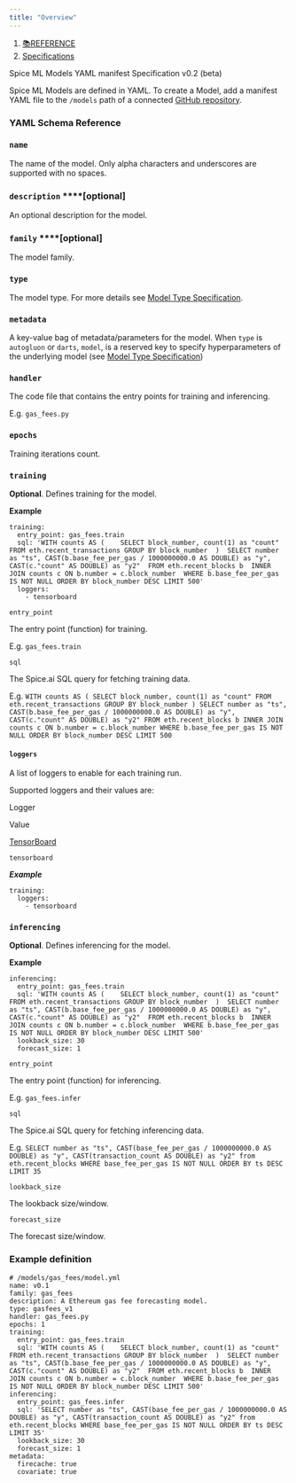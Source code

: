 ```yaml
---
title: "Overview"
---
```


1. [📚REFERENCE](/reference)
2. [Specifications](/reference/specifications)

Spice ML Models YAML manifest Specification v0.2 (beta)

Spice ML Models are defined in YAML. To create a Model, add a manifest YAML file to the `/models` path of a connected [GitHub repository](/portal/apps/connect-github-repository).

### **YAML Schema Reference**

### `name`

The name of the model. Only alpha characters and underscores are supported with no spaces.

### `description`  ****\[optional]

An optional description for the model.

### `family`  ****\[optional]

The model family.

### `type`

The model type. For more details see [Model Type Specification](/reference/specifications/models-yaml-specification/model-type-specification).

### `metadata`

A key-value bag of metadata/parameters for the model. When `type` is `autogluon` or `darts`, `model`, is a reserved key to specify hyperparameters of the underlying model (see [Model Type Specification](/reference/specifications/models-yaml-specification/model-type-specification))

### `handler`

The code file that contains the entry points for training and inferencing.

E.g. `gas_fees.py`

### `epochs`

Training iterations count.

### `training`

**Optional**. Defines training for the model.

**Example**

```
training:
  entry_point: gas_fees.train
  sql: 'WITH counts AS (    SELECT block_number, count(1) as "count" FROM eth.recent_transactions GROUP BY block_number  )  SELECT number as "ts", CAST(b.base_fee_per_gas / 1000000000.0 AS DOUBLE) as "y", CAST(c."count" AS DOUBLE) as "y2"  FROM eth.recent_blocks b  INNER JOIN counts c ON b.number = c.block_number  WHERE b.base_fee_per_gas IS NOT NULL ORDER BY block_number DESC LIMIT 500'
  loggers:
    - tensorboard
```

`entry_point`

The entry point (function) for training.

E.g. `gas_fees.train`

`sql`

The Spice.ai SQL query for fetching training data.

E.g. `WITH counts AS ( SELECT block_number, count(1) as "count" FROM eth.recent_transactions GROUP BY block_number ) SELECT number as "ts", CAST(b.base_fee_per_gas / 1000000000.0 AS DOUBLE) as "y", CAST(c."count" AS DOUBLE) as "y2" FROM eth.recent_blocks b INNER JOIN counts c ON b.number = c.block_number WHERE b.base_fee_per_gas IS NOT NULL ORDER BY block_number DESC LIMIT 500`

#### `loggers`

A list of loggers to enable for each training run.

Supported loggers and their values are:

Logger

Value

[TensorBoard](https://www.tensorflow.org/tensorboard/)

`tensorboard`

***Example***

```
training:
  loggers:
    - tensorboard
```

### `inferencing`

**Optional**. Defines inferencing for the model.

**Example**

```
inferencing:
  entry_point: gas_fees.train
  sql: 'WITH counts AS (    SELECT block_number, count(1) as "count" FROM eth.recent_transactions GROUP BY block_number  )  SELECT number as "ts", CAST(b.base_fee_per_gas / 1000000000.0 AS DOUBLE) as "y", CAST(c."count" AS DOUBLE) as "y2"  FROM eth.recent_blocks b  INNER JOIN counts c ON b.number = c.block_number  WHERE b.base_fee_per_gas IS NOT NULL ORDER BY block_number DESC LIMIT 500'
  lookback_size: 30
  forecast_size: 1
```

`entry_point`

The entry point (function) for inferencing.

E.g. `gas_fees.infer`

`sql`

The Spice.ai SQL query for fetching inferencing data.

E.g. `SELECT number as "ts", CAST(base_fee_per_gas / 1000000000.0 AS DOUBLE) as "y", CAST(transaction_count AS DOUBLE) as "y2" from eth.recent_blocks WHERE base_fee_per_gas IS NOT NULL ORDER BY ts DESC LIMIT 35`

`lookback_size`

The lookback size/window.

`forecast_size`

The forecast size/window.

### Example definition

```
# /models/gas_fees/model.yml
name: v0.1
family: gas_fees
description: A Ethereum gas fee forecasting model.
type: gasfees_v1
handler: gas_fees.py
epochs: 1
training:
  entry_point: gas_fees.train
  sql: 'WITH counts AS (    SELECT block_number, count(1) as "count" FROM eth.recent_transactions GROUP BY block_number  )  SELECT number as "ts", CAST(b.base_fee_per_gas / 1000000000.0 AS DOUBLE) as "y", CAST(c."count" AS DOUBLE) as "y2"  FROM eth.recent_blocks b  INNER JOIN counts c ON b.number = c.block_number  WHERE b.base_fee_per_gas IS NOT NULL ORDER BY block_number DESC LIMIT 500'
inferencing:
  entry_point: gas_fees.infer
  sql: 'SELECT number as "ts", CAST(base_fee_per_gas / 1000000000.0 AS DOUBLE) as "y", CAST(transaction_count AS DOUBLE) as "y2" from eth.recent_blocks WHERE base_fee_per_gas IS NOT NULL ORDER BY ts DESC LIMIT 35'
  lookback_size: 30
  forecast_size: 1
metadata:
  firecache: true
  covariate: true
```
